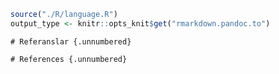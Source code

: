 ```r
source("./R/language.R")
output_type <- knitr::opts_knit$get("rmarkdown.pandoc.to")
```

```asis
# Referanslar {.unnumbered}
```

```asis
# References {.unnumbered}
````


::: {#refs}
:::
